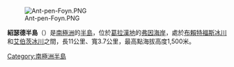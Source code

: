 [[Image:Ant-pen-Foyn.PNG|thumb]]

'''紹瑟德半島'''（{{lang-en|Southard Promontory}}）是[[南極洲|南極洲]]的[[半島|半島]]，位於[[葛拉漢地|葛拉漢地]]的[[弗因海岸|弗因海岸]]，處於[[布賴特福斯冰川|布賴特福斯冰川]]和[[艾伯茨冰川|艾伯茨冰川]]之間，長11公里、寬3.7公里，最高點海拔高度1,500米。

{{coord|66|56|S|64|50|W|display=title}}

{{DEFAULTSORT:Southard Promontory}}
[[Category:南極洲半島|Category:南極洲半島]]


{{FoynCoast-geo-stub}}